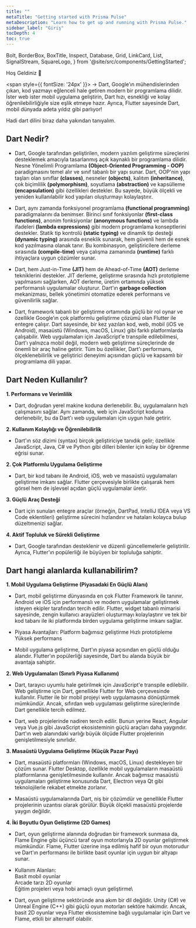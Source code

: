 ---
title: ""
metaTitle: "Getting started with Prisma Pulse"
metaDescription: "Learn how to get up and running with Prisma Pulse."
sidebar_label: "Giriş"
tocDepth: 4
toc: true
---

  Bolt,
  BorderBox,
  BoxTitle,
  Inspect,
  Database,
  Grid,
  LinkCard,
  List,
  SignalStream,
  SquareLogo,
} from '@site/src/components/GettingStarted';

<TopBlock>

<BorderBox>

<BoxTitle>Hoş Geldiniz 👋</BoxTitle>

<span style={{ fontSize: '24px' }}>
-> Dart, Google’ın mühendislerinden çıkan, kod yazmayı eğlenceli hale getiren modern bir programlama dilidir. İster web ister mobil uygulama geliştirin, Dart hızı, esnekliği ve kolay öğrenilebilirliğiyle size eşlik etmeye hazır. Ayrıca, Flutter sayesinde Dart, mobil dünyada adeta yıldız gibi parlıyor!

Hadi dart dilini biraz daha yakından tanıyalım.
</span>

</BorderBox>

</TopBlock>

## Dart Nedir?
* Dart, Google tarafından geliştirilen, modern yazılım geliştirme süreçlerini desteklemek amacıyla tasarlanmış açık kaynaklı bir programlama dilidir. Nesne Yönelimli Programlama **(Object-Oriented Programming - OOP)** paradigmasını temel alır ve sınıf tabanlı bir yapı sunar. Dart, OOP'nin yapı taşları olan sınıflar **(classes)**, nesneler **(objects)**, kalıtım **(inheritance)**, çok biçimlilik **(polymorphism)**, soyutlama **(abstraction)** ve kapsülleme **(encapsulation)** gibi özellikleri destekler. Bu sayede, büyük ölçekli ve yeniden kullanılabilir kod yapıları oluşturmayı kolaylaştırır.

* Dart, aynı zamanda fonksiyonel programlama **(functional programming)** paradigmalarını da benimser. Birinci sınıf fonksiyonlar **(first-class functions)**, anonim fonksiyonlar **(anonymous functions)** ve lambda ifadeleri **(lambda expressions)** gibi modern programlama konseptlerini destekler. Statik tip kontrolü **(static typing)** ve dinamik tip desteği **(dynamic typing)** arasında esneklik sunarak, hem güvenli hem de esnek kod yazılmasına olanak tanır. Bu kombinasyon, geliştiricilere derleme sırasında **(compile-time)** veya çalışma zamanında **(runtime)** farklı ihtiyaçlara uygun çözümler sunar.

* Dart, hem Just-in-Time **(JIT)** hem de Ahead-of-Time **(AOT)** derleme tekniklerini destekler. JIT derleme, geliştirme sırasında hızlı prototipleme yapılmasını sağlarken, AOT derleme, üretim ortamında yüksek performanslı uygulamalar oluşturur. Dart'ın **garbage collection** mekanizması, bellek yönetimini otomatize ederek performans ve güvenilirlik sağlar.

* Dart, framework tabanlı bir geliştirme ortamında güçlü bir rol oynar ve özellikle Google’ın çok platformlu geliştirme çözümü olan Flutter ile entegre çalışır. Dart sayesinde, bir kez yazılan kod, web, mobil (iOS ve Android), masaüstü (Windows, macOS, Linux) gibi farklı platformlarda çalışabilir. Web uygulamaları için JavaScript'e transpile edilebilmesi, Dart'ı yalnızca mobil değil, modern web geliştirme süreçlerinde de önemli bir araç haline getirir. Tüm bu özellikler, Dart'ı performans, ölçeklenebilirlik ve geliştirici deneyimi açısından güçlü ve kapsamlı bir programlama dili yapar.

## Dart Neden Kullanılır?

**1. Performans ve Verimlilik**

* Dart, doğrudan yerel makine koduna derlenebilir. Bu, uygulamaların hızlı çalışmasını sağlar.
Aynı zamanda, web için JavaScript koduna derlenebilir, bu da Dart'ı web uygulamaları için uygun hale getirir.

**2. Kullanım Kolaylığı ve Öğrenilebilirlik**

* Dart'ın söz dizimi (syntax) birçok geliştiriciye tanıdık gelir; özellikle JavaScript, Java, C# ve Python gibi dilleri bilenler için kolay bir öğrenme eğrisi sunar.

**2. Çok Platformlu Uygulama Geliştirme**

* Dart, bir kod tabanı ile Android, iOS, web ve masaüstü uygulamaları geliştirme imkanı sağlar.
Flutter çerçevesiyle birlikte çalışarak hem görsel hem de işlevsel açıdan güçlü uygulamalar üretir.

**3. Güçlü Araç Desteği**

* Dart için sunulan entegre araçlar (örneğin, DartPad, IntelliJ IDEA veya VS Code eklentileri) geliştirme sürecini hızlandırır ve hataları kolayca bulup düzeltmenizi sağlar.

**4. Aktif Topluluk ve Sürekli Geliştirme**

* Dart, Google tarafından desteklenir ve düzenli güncellemelerle geliştirilir. Ayrıca, Flutter'ın popülerliği ile büyüyen bir topluluğa sahiptir.

## Dart hangi alanlarda kullanabilirim?

**1. Mobil Uygulama Geliştirme (Piyasadaki En Güçlü Alanı)**

* Dart, mobil geliştirme dünyasında en çok Flutter Framework ile tanınır. Android ve iOS için performanslı ve modern uygulamalar geliştirmek isteyen ekipler tarafından tercih edilir. Flutter, widget tabanlı mimarisi sayesinde, zengin kullanıcı arayüzleri oluşturmayı kolaylaştırır ve tek bir kod tabanı ile iki platformda birden uygulama geliştirme imkanı sağlar.

* Piyasa Avantajları:
Platform bağımsız geliştirme
Hızlı prototipleme
Yüksek performans

* Mobil uygulama geliştirme, Dart'ın piyasa açısından en güçlü olduğu alandır. Flutter'ın popülerliği sayesinde, Dart bu alanda büyük bir avantaja sahiptir.

**2. Web Uygulamaları (Sınırlı Piyasa Kullanımı)**
* Dart, tarayıcı uyumlu hale getirilmek için JavaScript'e transpile edilebilir. Web geliştirme için Dart, genellikle Flutter for Web çerçevesinde kullanılır. Flutter ile bir mobil projeyi web uygulamasına dönüştürmek mümkündür. Ancak, sıfırdan web uygulaması geliştirme süreçlerinde Dart genellikle tercih edilmez.

* Dart, web projelerinde nadiren tercih edilir. Bunun yerine React, Angular veya Vue.js gibi JavaScript ekosisteminin güçlü araçları daha yaygındır.
Dart'ın web alanındaki varlığı büyük ölçüde Flutter projelerinin genişletilmesiyle sınırlıdır.

**3. Masaüstü Uygulama Geliştirme (Küçük Pazar Payı)**
* Dart, masaüstü platformları (Windows, macOS, Linux) destekleyen bir çözüm sunar. Flutter Desktop, özellikle mobil uygulamaların masaüstü platformlarına genişletilmesinde kullanılır. Ancak bağımsız masaüstü uygulamaları geliştirme konusunda Dart, Electron veya Qt gibi teknolojilerle rekabet etmekte zorlanır.

* Masaüstü uygulamalarında Dart, niş bir çözümdür ve genellikle Flutter projelerinin uzantısı olarak görülür.
Büyük ölçekli masaüstü projelerde yaygın değildir.

**4. İki Boyutlu Oyun Geliştirme (2D Games)**
* Dart, oyun geliştirme alanında doğrudan bir framework sunmasa da, Flame Engine gibi üçüncü taraf oyun motorlarıyla 2D oyunlar geliştirmek mümkündür. Flame, Flutter üzerine inşa edilmiş hafif bir oyun motorudur ve Dart'ın performansı ile birlikte basit oyunlar için uygun bir altyapı sunar.

* Kullanım Alanları:\
Basit mobil oyunlar\
Arcade tarzı 2D oyunlar\
Eğitim projeleri veya hobi amaçlı oyun geliştirme\

* Dart, oyun geliştirme sektöründe ana akım bir dil değildir. Unity (C#) ve Unreal Engine (C++) gibi güçlü oyun motorları sektöre hakimdir.
Ancak, basit 2D oyunlar veya Flutter ekosistemine bağlı uygulamalar için Dart ve Flame, etkili bir alternatif olabilir.


